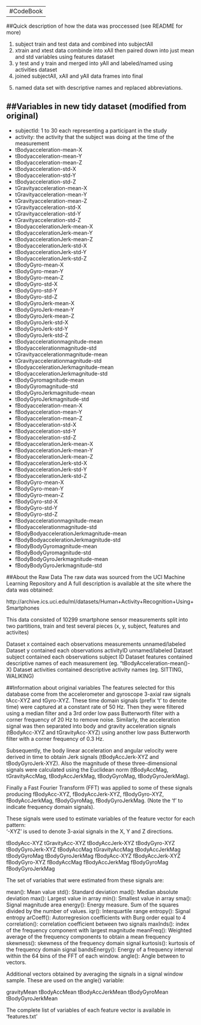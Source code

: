 ---
#CodeBook
--

##Quick description of how the data was proccessed (see README for more)

1) subject train and test data and combined into subjectAll
2) xtrain and xtest data combinde into xAll then paired down into just mean and std variables using features dataset
3) y test and y train and merged into yAll and labeled/named using activities dataset
4) joined subjectAll, xAll and yAll data frames into final
5. named data set with descriptive names and replaced abbreviations.

##Variables in new tidy dataset (modified from original)
---------
- subjectId: 1 to 30 each representing a participant in the study
- activity: the activity that the subject was doing at the time of the measurement
- tBodyacceleration-mean-X        
- tBodyacceleration-mean-Y
- tBodyacceleration-mean-Z
- tBodyacceleration-std-X
- tBodyacceleration-std-Y
- tBodyacceleration-std-Z
- tGravityacceleration-mean-X
- tGravityacceleration-mean-Y
- tGravityacceleration-mean-Z
- tGravityacceleration-std-X
- tGravityacceleration-std-Y
- tGravityacceleration-std-Z
- tBodyaccelerationJerk-mean-X
- tBodyaccelerationJerk-mean-Y
- tBodyaccelerationJerk-mean-Z
- tBodyaccelerationJerk-std-X
- tBodyaccelerationJerk-std-Y
- tBodyaccelerationJerk-std-Z
- tBodyGyro-mean-X
- tBodyGyro-mean-Y
- tBodyGyro-mean-Z
- tBodyGyro-std-X
- tBodyGyro-std-Y
- tBodyGyro-std-Z
- tBodyGyroJerk-mean-X
- tBodyGyroJerk-mean-Y
- tBodyGyroJerk-mean-Z
- tBodyGyroJerk-std-X
- tBodyGyroJerk-std-Y
- tBodyGyroJerk-std-Z
- tBodyaccelerationmagnitude-mean
- tBodyaccelerationmagnitude-std
- tGravityaccelerationmagnitude-mean
- tGravityaccelerationmagnitude-std
- tBodyaccelerationJerkmagnitude-mean
- tBodyaccelerationJerkmagnitude-std
- tBodyGyromagnitude-mean
- tBodyGyromagnitude-std
- tBodyGyroJerkmagnitude-mean
- tBodyGyroJerkmagnitude-std
- fBodyacceleration-mean-X
- fBodyacceleration-mean-Y
- fBodyacceleration-mean-Z
- fBodyacceleration-std-X
- fBodyacceleration-std-Y
- fBodyacceleration-std-Z
- fBodyaccelerationJerk-mean-X
- fBodyaccelerationJerk-mean-Y
- fBodyaccelerationJerk-mean-Z
- fBodyaccelerationJerk-std-X
- fBodyaccelerationJerk-std-Y
- fBodyaccelerationJerk-std-Z
- fBodyGyro-mean-X
- fBodyGyro-mean-Y
- fBodyGyro-mean-Z
- fBodyGyro-std-X
- fBodyGyro-std-Y
- fBodyGyro-std-Z
- fBodyaccelerationmagnitude-mean
- fBodyaccelerationmagnitude-std
- fBodyBodyaccelerationJerkmagnitude-mean
- fBodyBodyaccelerationJerkmagnitude-std
- fBodyBodyGyromagnitude-mean
- fBodyBodyGyromagnitude-std
- fBodyBodyGyroJerkmagnitude-mean
- fBodyBodyGyroJerkmagnitude-std

##About the Raw Data
The raw data was sourced from the UCI Machine Learning Repository and A full description is available at the site where the data was obtained:

http://archive.ics.uci.edu/ml/datasets/Human+Activity+Recognition+Using+Smartphones

This data consisted of 10299 smartphone sensor measurements split into two partitions, train and test several pieces (x, y, subject, features and activites)

Dataset x contained each observations measurements unnamed/labeled
Dataset y contained each observations activityID unnamed/labeled
Dataset subject contained each observations subject ID
Dataset features contained descriptive names of each measurement (eg. "tBodyAcceleration-mean()-X)
Dataset activities contained descriptive activity names (eg. SITTING, WALIKING)


##Information about original variables
The features selected for this database come from the accelerometer and gyroscope 3-axial raw signals tAcc-XYZ and tGyro-XYZ. These time domain signals (prefix 't' to denote time) were captured at a constant rate of 50 Hz. Then they were filtered using a median filter and a 3rd order low pass Butterworth filter with a corner frequency of 20 Hz to remove noise. Similarly, the acceleration signal was then separated into body and gravity acceleration signals (tBodyAcc-XYZ and tGravityAcc-XYZ) using another low pass Butterworth filter with a corner frequency of 0.3 Hz. 

Subsequently, the body linear acceleration and angular velocity were derived in time to obtain Jerk signals (tBodyAccJerk-XYZ and tBodyGyroJerk-XYZ). Also the magnitude of these three-dimensional signals were calculated using the Euclidean norm (tBodyAccMag, tGravityAccMag, tBodyAccJerkMag, tBodyGyroMag, tBodyGyroJerkMag). 

Finally a Fast Fourier Transform (FFT) was applied to some of these signals producing fBodyAcc-XYZ, fBodyAccJerk-XYZ, fBodyGyro-XYZ, fBodyAccJerkMag, fBodyGyroMag, fBodyGyroJerkMag. (Note the 'f' to indicate frequency domain signals). 

These signals were used to estimate variables of the feature vector for each pattern:  
'-XYZ' is used to denote 3-axial signals in the X, Y and Z directions.

tBodyAcc-XYZ
tGravityAcc-XYZ
tBodyAccJerk-XYZ
tBodyGyro-XYZ
tBodyGyroJerk-XYZ
tBodyAccMag
tGravityAccMag
tBodyAccJerkMag
tBodyGyroMag
tBodyGyroJerkMag
fBodyAcc-XYZ
fBodyAccJerk-XYZ
fBodyGyro-XYZ
fBodyAccMag
fBodyAccJerkMag
fBodyGyroMag
fBodyGyroJerkMag

The set of variables that were estimated from these signals are: 

mean(): Mean value
std(): Standard deviation
mad(): Median absolute deviation 
max(): Largest value in array
min(): Smallest value in array
sma(): Signal magnitude area
energy(): Energy measure. Sum of the squares divided by the number of values. 
iqr(): Interquartile range 
entropy(): Signal entropy
arCoeff(): Autorregresion coefficients with Burg order equal to 4
correlation(): correlation coefficient between two signals
maxInds(): index of the frequency component with largest magnitude
meanFreq(): Weighted average of the frequency components to obtain a mean frequency
skewness(): skewness of the frequency domain signal 
kurtosis(): kurtosis of the frequency domain signal 
bandsEnergy(): Energy of a frequency interval within the 64 bins of the FFT of each window.
angle(): Angle between to vectors.

Additional vectors obtained by averaging the signals in a signal window sample. These are used on the angle() variable:

gravityMean
tBodyAccMean
tBodyAccJerkMean
tBodyGyroMean
tBodyGyroJerkMean

The complete list of variables of each feature vector is available in 'features.txt'



